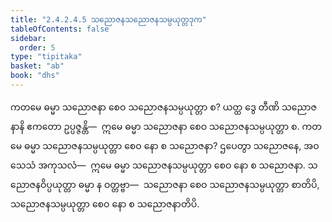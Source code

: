 ```yaml
---
title: "2.4.2.4.5 သညောဇနသညောဇနသမ္ပယုတ္တဒုက"
tableOfContents: false
sidebar:
  order: 5
type: "tipitaka"
basket: "ab"
book: "dhs"
---
```



<DynamicBreadcrumb />

<Division number="1485" book="dhs">

<Paragraph number="2196" book="dhs">
ကတမေ ဓမ္မာ သညောဇနာ စေဝ သညောဇနသမ္ပယုတ္တာ စ? ယတ္ထ ဒွေ တီဏိ သညောဇနာနိ ဧကတော ဥပ္ပဇ္ဇန္တိ—  ဣမေ ဓမ္မာ သညောဇနာ စေဝ သညောဇနသမ္ပယုတ္တာ စ.
</Paragraph>

</Division>
<Division number="1486" book="dhs">

<Paragraph number="2197" book="dhs">
ကတမေ ဓမ္မာ သညောဇနသမ္ပယုတ္တာ စေဝ နော စ သညောဇနာ? ဌပေတွာ သညောဇနေ, အဝသေသံ အကုသလံ—  ဣမေ ဓမ္မာ သညောဇနသမ္ပယုတ္တာ စေဝ နော စ သညောဇနာ. သညောဇနဝိပ္ပယုတ္တာ ဓမ္မာ န ဝတ္တဗ္ဗာ—  သညောဇနာ စေဝ သညောဇနသမ္ပယုတ္တာ စာတိပိ, သညောဇနသမ္ပယုတ္တာ စေဝ နော စ သညောဇနာတိပိ.
</Paragraph>
</Division>